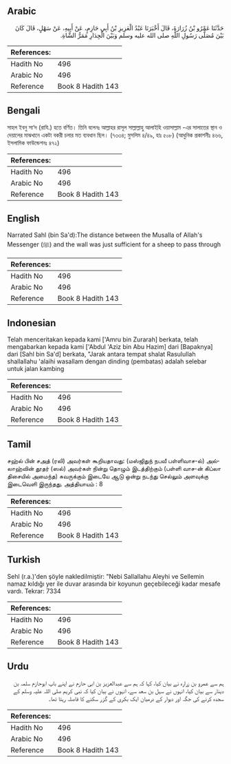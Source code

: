 ## Arabic


<div dir="rtl" lang="ar" style={{fontSize:'larger',backgroundColor:'#f8f9fa',padding:20}}>
حَدَّثَنَا عَمْرُو بْنُ زُرَارَةَ، قَالَ أَخْبَرَنَا عَبْدُ الْعَزِيزِ بْنُ أَبِي حَازِمٍ، عَنْ أَبِيهِ، عَنْ سَهْلٍ، قَالَ كَانَ بَيْنَ مُصَلَّى رَسُولِ اللَّهِ صلى الله عليه وسلم وَبَيْنَ الْجِدَارِ مَمَرُّ الشَّاةِ‏.‏
</div>
<div style={{backgroundColor:'#f8f9fa',padding:20, marginBottom: 10}}><table> <thead> <tr> <th>References:</th> <th></th> </tr> </thead> <tbody><tr><td>Hadith No</td><td>496</td></tr><tr><td>Arabic No</td><td>496</td></tr><tr><td>Reference</td><td>Book 8 Hadith 143</td></tr></tbody></table></div>

## Bengali


<div dir="ltr" lang="bn" style={{fontSize:'larger',backgroundColor:'#f8f9fa',padding:20}}>
সাহল ইবনু সা‘দ (রাযি.) হতে বর্ণিত। তিনি বলেনঃ আল্লাহর রাসূল সাল্লাল্লাহু আলাইহি ওয়াসাল্লাম -এর সালাতের স্থান ও দেয়ালের মাঝখানে একটা বকরী চলার মত ব্যবধান ছিল। (৭৩৩৪; মুসলিম ৪/৪৯, হাঃ ৫০৮) (আধুনিক প্রকাশনীঃ ৪৬৬, ইসলামিক ফাউন্ডেশনঃ ৪৭২)
</div>
<div style={{backgroundColor:'#f8f9fa',padding:20, marginBottom: 10}}><table> <thead> <tr> <th>References:</th> <th></th> </tr> </thead> <tbody><tr><td>Hadith No</td><td>496</td></tr><tr><td>Arabic No</td><td>496</td></tr><tr><td>Reference</td><td>Book 8 Hadith 143</td></tr></tbody></table></div>

## English


<div dir="ltr" lang="en" style={{fontSize:'larger',backgroundColor:'#f8f9fa',padding:20}}>
Narrated Sahl (bin Sa'd):The distance between the Musalla of Allah's Messenger (ﷺ) and the wall was just sufficient for a sheep to pass through
</div>
<div style={{backgroundColor:'#f8f9fa',padding:20, marginBottom: 10}}><table> <thead> <tr> <th>References:</th> <th></th> </tr> </thead> <tbody><tr><td>Hadith No</td><td>496</td></tr><tr><td>Arabic No</td><td>496</td></tr><tr><td>Reference</td><td>Book 8 Hadith 143</td></tr></tbody></table></div>

## Indonesian


<div dir="ltr" lang="id" style={{fontSize:'larger',backgroundColor:'#f8f9fa',padding:20}}>
Telah menceritakan kepada kami ['Amru bin Zurarah] berkata, telah mengabarkan kepada kami ['Abdul 'Aziz bin Abu Hazim] dari [Bapaknya] dari [Sahl bin Sa'd] berkata, "Jarak antara tempat shalat Rasulullah shallallahu 'alaihi wasallam dengan dinding (pembatas) adalah selebar untuk jalan kambing
</div>
<div style={{backgroundColor:'#f8f9fa',padding:20, marginBottom: 10}}><table> <thead> <tr> <th>References:</th> <th></th> </tr> </thead> <tbody><tr><td>Hadith No</td><td>496</td></tr><tr><td>Arabic No</td><td>496</td></tr><tr><td>Reference</td><td>Book 8 Hadith 143</td></tr></tbody></table></div>

## Tamil


<div dir="ltr" lang="ta" style={{fontSize:'larger',backgroundColor:'#f8f9fa',padding:20}}>
சஹ்ல் பின் சஅத் (ரலி) அவர்கள் கூறியதாவது: (மஸ்ஜிதுந் நபவீ பள்ளிவாச-ல்) அல்லாஹ்வின் தூதர் (ஸல்) அவர்கள் நின்று தொழும் இடத்திற்கும் (பள்ளி வாச-ன் கிப்லா திசையில் அமைந்த) சுவருக்கும் இடையே ஆடு ஒன்று நடந்து செல்லும் அளவுக்கு இடைவெளி இருந்தது. அத்தியாயம் : 8
</div>
<div style={{backgroundColor:'#f8f9fa',padding:20, marginBottom: 10}}><table> <thead> <tr> <th>References:</th> <th></th> </tr> </thead> <tbody><tr><td>Hadith No</td><td>496</td></tr><tr><td>Arabic No</td><td>496</td></tr><tr><td>Reference</td><td>Book 8 Hadith 143</td></tr></tbody></table></div>

## Turkish


<div dir="ltr" lang="tr" style={{fontSize:'larger',backgroundColor:'#f8f9fa',padding:20}}>
Sehl (r.a.)'den şöyle nakledilmiştir: "Nebi Sallallahu Aleyhi ve Sellemin namaz kıldığı yer ile duvar arasında bir koyunun geçebileceği kadar mesafe vardı. Tekrar: 7334
</div>
<div style={{backgroundColor:'#f8f9fa',padding:20, marginBottom: 10}}><table> <thead> <tr> <th>References:</th> <th></th> </tr> </thead> <tbody><tr><td>Hadith No</td><td>496</td></tr><tr><td>Arabic No</td><td>496</td></tr><tr><td>Reference</td><td>Book 8 Hadith 143</td></tr></tbody></table></div>

## Urdu


<div dir="rtl" lang="ur" style={{fontSize:'larger',backgroundColor:'#f8f9fa',padding:20}}>
ہم سے عمرو بن زرارہ نے بیان کیا، کہا کہ ہم سے عبدالعزیز بن ابی حازم نے اپنے باپ ابوحازم سلمہ بن دینار سے بیان کیا، انہوں نے سہل بن سعد سے، انہوں نے بیان کیا کہ نبی کریم صلی اللہ علیہ وسلم کے سجدہ کرنے کی جگہ اور دیوار کے درمیان ایک بکری کے گزر سکنے کا فاصلہ رہتا تھا۔
</div>
<div style={{backgroundColor:'#f8f9fa',padding:20, marginBottom: 10}}><table> <thead> <tr> <th>References:</th> <th></th> </tr> </thead> <tbody><tr><td>Hadith No</td><td>496</td></tr><tr><td>Arabic No</td><td>496</td></tr><tr><td>Reference</td><td>Book 8 Hadith 143</td></tr></tbody></table></div>